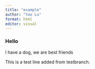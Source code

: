 ```yaml
---
title: "example"
author: "Yao Lu"
format: html
editor: visual
---
```


### Hello

I have a dog, we are best friends

This is a test line added from testbranch.

